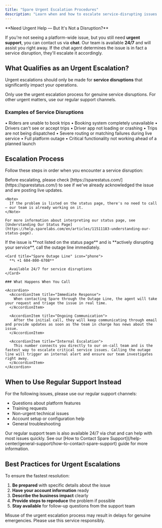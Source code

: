 ```yaml
---
title: "Spare Urgent Escalation Procedures"
description: "Learn when and how to escalate service-disrupting issues to Spare's urgent support team for immediate assistance."
---
```


<Info>
**Need Urgent Help — But It's Not a Disruption?**

If you're not seeing a platform-wide issue, but you still need **urgent support**, you can contact us via **chat**. Our team is available **24/7** and will assist you right away. If the chat agent determines the issue is in fact a service disruption, they'll escalate it accordingly.
</Info>

## What Qualifies as an Urgent Escalation?

Urgent escalations should only be made for **service disruptions** that significantly impact your operations.

<Warning>
Only use the urgent escalation process for genuine service disruptions. For other urgent matters, use our regular support channels.
</Warning>

### Examples of Service Disruptions

<CardGroup cols={2}>
  <Card title="Booking Issues" icon="calendar-xmark">
    • Riders are unable to book trips
    • Booking system completely unavailable
  </Card>
  
  <Card title="Driver App Problems" icon="car-side">
    • Drivers can't see or accept trips
    • Driver app not loading or crashing
  </Card>
  
  <Card title="Dispatch Failures" icon="route">
    • Trips are not being dispatched
    • Severe routing or matching failures during live service
  </Card>
  
  <Card title="Platform Issues" icon="server">
    • Full platform outage
    • Critical functionality not working ahead of a planned launch
  </Card>
</CardGroup>

## Escalation Process

Follow these steps in order when you encounter a service disruption:

<Steps>
  <Step title="Check the Spare Status Page">
    Before escalating, please check [https://sparestatus.com/](https://sparestatus.com/) to see if we've already acknowledged the issue and are posting live updates.
    
    <Note>
      If the problem is listed on the status page, there's no need to call — our team is already working on it.
    </Note>
    
    For more information about interpreting our status page, see [Understanding Our Status Page](https://help.sparelabs.com/en/articles/11511183-understanding-our-status-page).
  </Step>
  
  <Step title="Call the Spare Outage Line">
    If the issue is **not listed on the status page** and is **actively disrupting your service**, call the outage line immediately.
    
    <Card title="Spare Outage Line" icon="phone">
      **📞 +1 604-800-6708**
      
      Available 24/7 for service disruptions
    </Card>
    
    ### What Happens When You Call
    
    <Accordion>
      <AccordionItem title="Immediate Response">
        When contacting Spare through the Outage Line, the agent will take your request and triage the issue in real time.
      </AccordionItem>
      
      <AccordionItem title="Ongoing Communication">
        After the initial call, they will keep communicating through email and provide updates as soon as the team in charge has news about the issue.
      </AccordionItem>
      
      <AccordionItem title="Internal Escalation">
        This number connects you directly to our on-call team and is the fastest way to escalate critical service issues. Calling the outage line will trigger an internal alert and ensure our team investigates right away.
      </AccordionItem>
    </Accordion>
  </Step>
</Steps>

## When to Use Regular Support Instead

For the following issues, please use our regular support channels:

- Questions about platform features
- Training requests
- Non-urgent technical issues
- Account setup or configuration help
- General troubleshooting

<Tip>
Our regular support team is also available 24/7 via chat and can help with most issues quickly. See our [How to Contact Spare Support](/help-center/general-support/how-to-contact-spare-support) guide for more information.
</Tip>

## Best Practices for Urgent Escalations

To ensure the fastest resolution:

1. **Be prepared** with specific details about the issue
2. **Have your account information** ready
3. **Describe the business impact** clearly
4. **Provide steps to reproduce** the problem if possible
5. **Stay available** for follow-up questions from the support team

<Warning>
Misuse of the urgent escalation process may result in delays for genuine emergencies. Please use this service responsibly.
</Warning>
